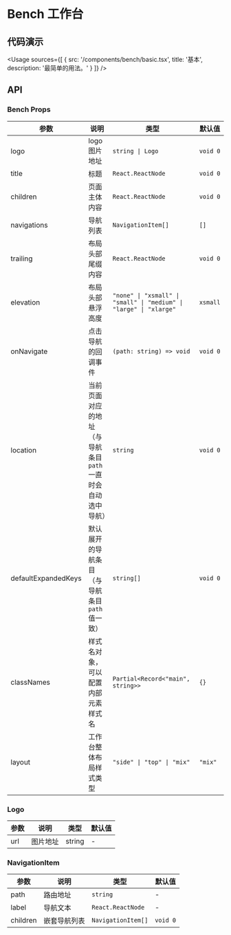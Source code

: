 
# Bench 工作台

## 代码演示

<Usage
  sources={[
    {
      src: '/components/bench/basic.tsx',
      title: '基本',
      description: '最简单的用法。'
    }
  ]}
/>

## API

### Bench Props

| 参数                | 说明                                                       | 类型                                                               | 默认值   |
| ------------------- | ---------------------------------------------------------- | ------------------------------------------------------------------ | -------- |
| logo                | logo 图片地址                                              | `string \| Logo`                                                   | `void 0` |
| title               | 标题                                                       | `React.ReactNode`                                                  | `void 0` |
| children            | 页面主体内容                                               | `React.ReactNode`                                                  | `void 0` |
| navigations         | 导航列表                                                   | `NavigationItem[]`                                                 | `[]`     |
| trailing            | 布局头部尾缀内容                                           | `React.ReactNode`                                                  | `void 0` |
| elevation           | 布局头部悬浮高度                                           | `"none" \| "xsmall" \| "small" \| "medium" \| "large" \| "xlarge"` | `xsmall` |
| onNavigate          | 点击导航的回调事件                                         | `(path: string) => void`                                           | `void 0` |
| location            | 当前页面对应的地址（与导航条目`path`一直时会自动选中导航） | `string`                                                           | `void 0` |
| defaultExpandedKeys | 默认展开的导航条目（与导航条目`path`值一致）               | `string[]`                                                         | `void 0` |
| classNames          | 样式名对象，可以配置内部元素样式名                         | `Partial<Record<"main", string>>`                                  | `{}`     |
| layout              | 工作台整体布局样式类型                                     | `"side" \| "top" \| "mix"`                                         | `"mix"`  |

### Logo

| 参数 | 说明     | 类型   | 默认值 |
| ---- | -------- | ------ | ------ |
| url  | 图片地址 | string | -      |

### NavigationItem

| 参数     | 说明         | 类型               | 默认值   |
| -------- | ------------ | ------------------ | -------- |
| path     | 路由地址     | `string`           | -        |
| label    | 导航文本     | `React.ReactNode`  | -        |
| children | 嵌套导航列表 | `NavigationItem[]` | `void 0` |

